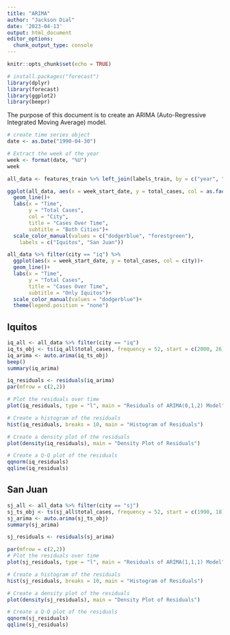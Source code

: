 ```yaml
---
title: "ARIMA"
author: "Jackson Dial"
date: '2023-04-13'
output: html_document
editor_options: 
  chunk_output_type: console
---
```


```r
knitr::opts_chunk$set(echo = TRUE)
```

```r
# install.packages("forecast")
library(dplyr)
library(forecast)
library(ggplot2)
library(beepr)
```

The purpose of this document is to create an ARIMA (Auto-Regressive Integrated Moving Average) model.



```r
# create time series object
date <- as.Date("1990-04-30")

# Extract the week of the year
week <- format(date, "%U")
week

all_data <- features_train %>% left_join(labels_train, by = c("year", "weekofyear", "city"))
```

```r
ggplot(all_data, aes(x = week_start_date, y = total_cases, col = as.factor(city)))+
  geom_line()+
  labs(x = "Time",
       y = "Total Cases",
       col = "City",
       title = "Cases Over Time",
       subtitle = "Both Cities")+
  scale_color_manual(values = c("dodgerblue", "forestgreen"),
    labels = c("Iquitos", "San Juan"))
```

```r
all_data %>% filter(city == "iq") %>% 
  ggplot(aes(x = week_start_date, y = total_cases, col = city))+
  geom_line()+
  labs(x = "Time",
       y = "Total Cases",
       title = "Cases Over Time",
       subtitle = "Only Iquitos")+
  scale_color_manual(values = "dodgerblue")+
  theme(legend.position = "none")
```

## Iquitos

```r
iq_all <- all_data %>% filter(city == "iq")
iq_ts_obj <- ts(iq_all$total_cases, frequency = 52, start = c(2000, 26))
iq_arima <- auto.arima(iq_ts_obj)
beep()
summary(iq_arima)
```

```r
iq_residuals <- residuals(iq_arima)
par(mfrow = c(2,2))

# Plot the residuals over time
plot(iq_residuals, type = "l", main = "Residuals of ARIMA(0,1,2) Model")

# Create a histogram of the residuals
hist(iq_residuals, breaks = 10, main = "Histogram of Residuals")

# Create a density plot of the residuals
plot(density(iq_residuals), main = "Density Plot of Residuals")

# Create a Q-Q plot of the residuals
qqnorm(iq_residuals)
qqline(iq_residuals)

```


## San Juan


```r

sj_all <- all_data %>% filter(city == "sj")
sj_ts_obj <- ts(sj_all$total_cases, frequency = 52, start = c(1990, 18))
sj_arima <- auto.arima(sj_ts_obj)
summary(sj_arima)
```

```r
sj_residuals <- residuals(sj_arima)

par(mfrow = c(2,2))
# Plot the residuals over time
plot(sj_residuals, type = "l", main = "Residuals of ARIMA(1,1,1) Model")

# Create a histogram of the residuals
hist(sj_residuals, breaks = 10, main = "Histogram of Residuals")

# Create a density plot of the residuals
plot(density(sj_residuals), main = "Density Plot of Residuals")

# Create a Q-Q plot of the residuals
qqnorm(sj_residuals)
qqline(sj_residuals)
```


